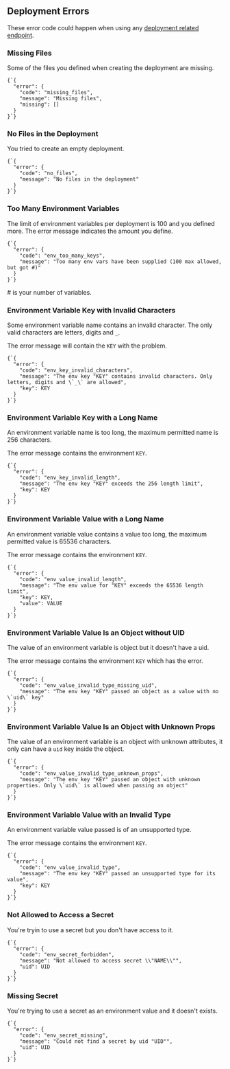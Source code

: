 
## Deployment Errors

These error code could happen when using any [deployment related endpoint](#endpoints/deployments).

### Missing Files

Some of the files you defined when creating the deployment are missing.

<Example>
  <Code lang="json">{`{
  "error": {
    "code": "missing_files",
    "message": "Missing files",
    "missing": []
  }
}`}</Code>
</Example>

### No Files in the Deployment

You tried to create an empty deployment.

<Example>
  <Code lang="json">{`{
  "error": {
    "code": "no_files",
    "message": "No files in the deployment"
  }
}`}</Code>
</Example>

### Too Many Environment Variables

The limit of environment variables per deployment is 100 and you defined more. The error message indicates the amount you define.

<Example>
<Code lang="json">{`{
  "error": {
    "code": "env_too_many_keys",
    "message": "Too many env vars have been supplied (100 max allowed, but got #)"
  }
}`}</Code>

  <Note><InlineCode>#</InlineCode> is your number of variables.</Note>
</Example>

### Environment Variable Key with Invalid Characters

Some environment variable name contains an invalid character. The only valid characters are letters, digits and `_`.

The error message will contain the `KEY` with the problem.

<Example>
  <Code lang="json">{`{
  "error": {
    "code": "env_key_invalid_characters",
    "message": "The env key "KEY" contains invalid characters. Only letters, digits and \`_\` are allowed",
    "key": KEY
  }
}`}</Code>
</Example>

### Environment Variable Key with a Long Name

An environment variable name is too long, the maximum permitted name is 256 characters.

The error message contains the environment `KEY`.

<Example>
  <Code lang="json">{`{
  "error": {
    "code": "env_key_invalid_length",
    "message": "The env key "KEY" exceeds the 256 length limit",
    "key": KEY
  }
}`}</Code>
</Example>

### Environment Variable Value with a Long Name

An environment variable value contains a value too long, the maximum permitted value is 65536 characters.

The error message contains the environment `KEY`.

<Example>
  <Code lang="json">{`{
  "error": {
    "code": "env_value_invalid_length",
    "message": "The env value for "KEY" exceeds the 65536 length limit",
    "key": KEY,
    "value": VALUE
  }
}`}</Code>
</Example>

### Environment Variable Value Is an Object without UID

The value of an environment variable is object but it doesn't have a uid.

The error message contains the environment `KEY` which has the error.

<Example>
  <Code lang="json">{`{
  "error": {
    "code": "env_value_invalid_type_missing_uid",
    "message": "The env key "KEY" passed an object as a value with no \`uid\` key"
  }
}`}</Code>
</Example>

### Environment Variable Value Is an Object with Unknown Props

The value of an environment variable is an object with unknown attributes, it only can have a `uid` key inside the object.

<Example>
  <Code lang="json">{`{
  "error": {
    "code": "env_value_invalid_type_unknown_props",
    "message": "The env key "KEY" passed an object with unknown properties. Only \`uid\` is allowed when passing an object"
  }
}`}</Code>
</Example>

### Environment Variable Value with an Invalid Type

An environment variable value passed is of an unsupported type.

The error message contains the environment `KEY`.

<Example>
  <Code lang="json">{`{
  "error": {
    "code": "env_value_invalid_type",
    "message": "The env key "KEY" passed an unsupported type for its value",
    "key": KEY
  }
}`}</Code>
</Example>

### Not Allowed to Access a Secret

You're tryin to use a secret but you don't have access to it.

<Example>
  <Code lang="json">{`{
  "error": {
    "code": "env_secret_forbidden",
    "message": "Not allowed to access secret \\"NAME\\"",
    "uid": UID
  }
}`}</Code>
</Example>

### Missing Secret

You're trying to use a secret as an environment value and it doesn't exists.

<Example>
  <Code lang="json">{`{
  "error": {
    "code": "env_secret_missing",
    "message": "Could not find a secret by uid "UID"",
    "uid": UID
  }
}`}</Code>
</Example>
